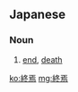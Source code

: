 ==Japanese==
{{ja-kanjitab|しゅう|えん|yomi=o}}

===Noun===
{{ja-noun|しゅうえん}}

# [[end]], [[death]]

[[ko:終焉]]
[[mg:終焉]]